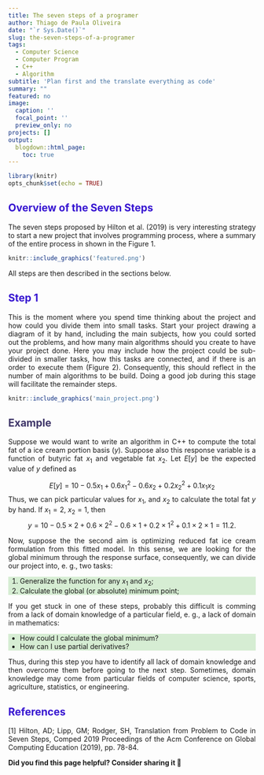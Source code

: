 ```yaml
---
title: The seven steps of a programer
author: Thiago de Paula Oliveira
date: "`r Sys.Date()`"
slug: the-seven-steps-of-a-programer
tags:
  - Computer Science
  - Computer Program
  - C++
  - Algorithm
subtitle: 'Plan first and the translate everything as code'
summary: ""
featured: no
image:
  caption: ''
  focal_point: ''
  preview_only: no
projects: []
output:
  blogdown::html_page:
    toc: true
---
```


```r
library(knitr)
opts_chunk$set(echo = TRUE)
```

<div class="div-1">
<div class="header1">
# Overview of the Seven Steps
</div>

The seven steps proposed by Hilton et al. (2019) is very interesting strategy to start a new project that involves programming process, where a summary of the entire process in shown in the Figure 1.

```r
knitr::include_graphics('featured.png')
```
All steps are then described in the sections below.

<div class="header1">
# Step 1
</div>

This is the moment where you spend time thinking about the project and how could you divide them into small tasks. Start your project drawing a diagram of it by hand, including the main subjects, how you could sorted out the problems, and how many main algorithms should you create to have your project done. Here you may include how the project could be sub-divided in smaller tasks, how this tasks are connected, and if there is an order to execute them (Figure 2). Consequently, this should reflect in the number of main algorithms to be build. Doing a good job during this stage will facilitate the remainder steps.   

```r
knitr::include_graphics('main_project.png')
```


<div class="header2">
## Example
</div>

Suppose we would want to write an algorithm in C++ to compute the total fat of a ice cream portion basis ($y$). Suppose also this response variable is a function of butyric fat $x_1$ and vegetable fat $x_2$. Let $E[y]$ be the expected value of $y$ defined as

$$E[y]=10-0.5x_1+0.6x_1^2-0.6x_2+0.2x_2^2+0.1x_1x_2$$
Thus, we can pick particular values for $x_1$, and $x_2$ to calculate the total fat $y$ by hand. If $x_{1}=2$, $x_{2}=1$, then 
$$y=10-0.5\times2+0.6\times 2^2-0.6\times 1+0.2 \times 1^2+0.1\times 2 \times 1 = 11.2.$$

Now, suppose the the second aim is optimizing reduced fat ice cream formulation from this fitted model. In this sense, we are looking for the global minimum through the response surface, consequently, we can divide our project into, e. g., two tasks:

<div class="div-2">
1. Generalize the function for any $x_1$ and $x_2$; 
2. Calculate the global (or absolute) minimum point;
</div>

If you get stuck in one of these steps, probably this difficult is comming from a lack of domain knowledge of a particular field, e. g., a lack of domain in mathematics:

<div class="div-2">
* How could I calculate the global minimum? 
* How can I use partial derivatives?
</div>

Thus, during this step you have to identify all lack of domain knowledge and then overcome them before going to the next step. Sometimes, domain knowledge may come from particular fields of computer science, sports, agriculture, statistics, or engineering.
</div>

<div class="header1">
# References
</div>

<p align="justify">
[1] Hilton, AD; Lipp, GM; Rodger, SH, Translation from Problem to Code in Seven Steps, Comped 2019 Proceedings of the Acm Conference on Global Computing Education (2019), pp. 78-84. 
</p>


**Did you find this page helpful? Consider sharing it 🙌**



<style>
.div-1 {
  text-align: justify;
}
.div-2{
  text-align: justify;
  background-color: #d6edd3;
}
.header1 h1{
font-style: normal;
color: #3715d1;
}
.header2 h2{
font-style: normal;
color: #3f3669;
}
</style>
